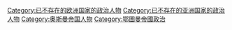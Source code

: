 [[Category:已不存在的欧洲国家的政治人物|Category:已不存在的欧洲国家的政治人物]]
[[Category:已不存在的亚洲国家的政治人物|Category:已不存在的亚洲国家的政治人物]]
[[Category:奥斯曼帝国人物|Category:奥斯曼帝国人物]]
[[Category:鄂圖曼帝國政治|Category:鄂圖曼帝國政治]]